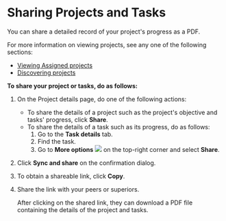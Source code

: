 
# Sharing Projects and Tasks

You can share a detailed record of your project's progress as a PDF.

<p>
<Admonition type="info">
<p>For more information on viewing projects, see any one of the following sections:</p>
<ul>
<li><a href="viewprojects">Viewing Assigned projects</a></li>
<li><a href="discoverprojects">Discovering projects</a></li>
</ul>
</Admonition>
</p>

**To share your project or tasks, do as follows:**

1. On the Project details page, do one of the following actions:

    * To share the details of a project such as the project's objective and tasks' progress, click **Share**.
    * To share the details of a task such as its progress, do as follows:
        1. Go to the **Task details** tab.
        2. Find the task.
        3. Go to **More options** ![](media/moreoptions.png) on the top-right corner and select **Share**.

2. Click **Sync and share** on the confirmation dialog.

3. To obtain a shareable link, click **Copy**.

4. Share the link with your peers or superiors.

    <Admonition type="tip">
    <p>After clicking on the shared link, they can download a PDF file containing the details of the project and tasks.</p>
    </Admonition>


